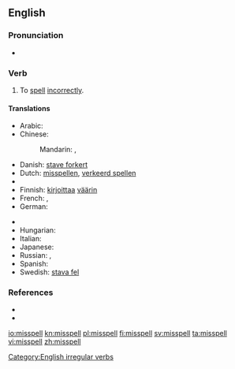 ==English==

===Pronunciation===
* {{IPA|/ˈmɪspɛl/}}
*: {{rhymes|ɛl}}

===Verb===
{{en-verb|misspells|misspelling|'''[[misspelt]]''' ''or'' '''[[misspelled]]'''}}

# To [[spell]] [[incorrectly]].

====Translations====
{{trans-top|to spell incorrectly}}
* Arabic: {{t|ar|أخطأ التهجئة|tr='áxTa'a al-tahjí'a}}
* Chinese:
*: Mandarin: {{t|cmn|拼錯|sc=Hani}},  {{t|cmn|拼错|tr=pīncuò|sc=Hani}}
* Danish: [[stave forkert]]
* Dutch: [[misspellen]], [[verkeerd spellen]]
* {{trreq|Esperanto}}
* Finnish: [[kirjoittaa]] [[väärin]]
* French: {{t|fr|mal orthographier}},  {{t|fr|mal écrire}}
* German: {{t|de|falsch buchstabieren}}
{{trans-mid}}
* {{trreq|Hebrew}}
* Hungarian: {{t-|hu|elír}}
* Italian: {{t|it|scrivere male}}
* Japanese: {{t|ja|つづりを間違う|tr=tsuzuri-o machigau}}
* Russian: {{t|ru|орфографически неправильно писать|tr=orfografíčeski neprávil’no pisát’}},  {{t|ru|делать орфографические ошибки|tr=délat’ orfografíčeskije ošíbki}}
* Spanish: {{t|es|deletrear mal}}
* Swedish: [[stava fel]]
{{trans-bottom}}

===References===
* {{R:Century 1911}}
* {{R:Webster 1913}}

[[Category:English irregular verbs]]

[[io:misspell]]
[[kn:misspell]]
[[pl:misspell]]
[[fi:misspell]]
[[sv:misspell]]
[[ta:misspell]]
[[vi:misspell]]
[[zh:misspell]]